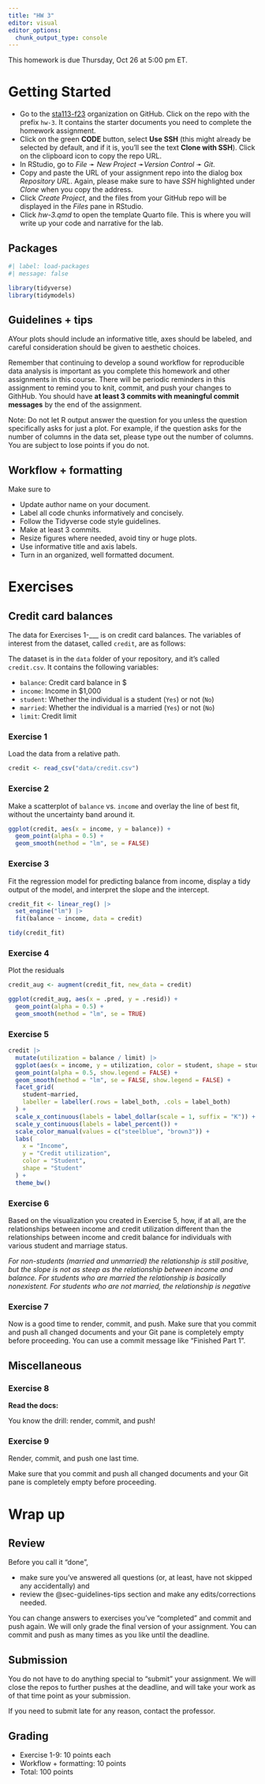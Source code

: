 ```yaml
---
title: "HW 3"
editor: visual
editor_options: 
  chunk_output_type: console
---
```


::: callout-important
This homework is due Thursday, Oct 26 at 5:00 pm ET.
:::

# Getting Started

-   Go to the [sta113-f23](https://github.com/sta113-f23) organization on GitHub. Click on the repo with the prefix `hw-3`. It contains the starter documents you need to complete the homework assignment.
-   Click on the green **CODE** button, select **Use SSH** (this might already be selected by default, and if it is, you'll see the text **Clone with SSH**). Click on the clipboard icon to copy the repo URL.
-   In RStudio, go to *File* ➛ *New Project* ➛*Version Control* ➛ *Git*.
-   Copy and paste the URL of your assignment repo into the dialog box *Repository URL*. Again, please make sure to have *SSH* highlighted under *Clone* when you copy the address.
-   Click *Create Project*, and the files from your GitHub repo will be displayed in the *Files* pane in RStudio.
-   Click *hw-3.qmd* to open the template Quarto file. This is where you will write up your code and narrative for the lab.

## Packages

```r
#| label: load-packages
#| message: false

library(tidyverse)
library(tidymodels)
```

## Guidelines + tips {#sec-guidelines-tips}

AYour plots should include an informative title, axes should be labeled, and careful consideration should be given to aesthetic choices.

Remember that continuing to develop a sound workflow for reproducible data analysis is important as you complete this homework and other assignments in this course. There will be periodic reminders in this assignment to remind you to knit, commit, and push your changes to GithHub. You should have **at least 3 commits with meaningful commit messages** by the end of the assignment.

::: callout-note
Note: Do not let R output answer the question for you unless the question specifically asks for just a plot. For example, if the question asks for the number of columns in the data set, please type out the number of columns. You are subject to lose points if you do not.
:::

## Workflow + formatting

Make sure to

-   Update author name on your document.
-   Label all code chunks informatively and concisely.
-   Follow the Tidyverse code style guidelines.
-   Make at least 3 commits.
-   Resize figures where needed, avoid tiny or huge plots.
-   Use informative title and axis labels.
-   Turn in an organized, well formatted document.

# Exercises

## Credit card balances

The data for Exercises 1-\_\_\_ is on credit card balances. The variables of interest from the dataset, called `credit`, are as follows:

The dataset is in the `data` folder of your repository, and it's called `credit.csv`. It contains the following variables:

-   `balance`: Credit card balance in \$
-   `income`: Income in \$1,000
-   `student`: Whether the individual is a student (`Yes`) or not (`No`)
-   `married`: Whether the individual is a married (`Yes`) or not (`No`)
-   `limit`: Credit limit

### Exercise 1

Load the data from a relative path.

```r
credit <- read_csv("data/credit.csv")
```

### Exercise 2

Make a scatterplot of `balance` vs. `income` and overlay the line of best fit, without the uncertainty band around it.

```r
ggplot(credit, aes(x = income, y = balance)) +
  geom_point(alpha = 0.5) +
  geom_smooth(method = "lm", se = FALSE)
```

### Exercise 3

Fit the regression model for predicting balance from income, display a tidy output of the model, and interpret the slope and the intercept.

```r
credit_fit <- linear_reg() |>
  set_engine("lm") |>
  fit(balance ~ income, data = credit)

tidy(credit_fit)
```

### Exercise 4

Plot the residuals

```r
credit_aug <- augment(credit_fit, new_data = credit)

ggplot(credit_aug, aes(x = .pred, y = .resid)) +
  geom_point(alpha = 0.5) +
  geom_smooth(method = "lm", se = TRUE)
```

### Exercise 5

```r
credit |>
  mutate(utilization = balance / limit) |>
  ggplot(aes(x = income, y = utilization, color = student, shape = student)) +
  geom_point(alpha = 0.5, show.legend = FALSE) +
  geom_smooth(method = "lm", se = FALSE, show.legend = FALSE) +
  facet_grid(
    student~married, 
    labeller = labeller(.rows = label_both, .cols = label_both)
  ) +
  scale_x_continuous(labels = label_dollar(scale = 1, suffix = "K")) +
  scale_y_continuous(labels = label_percent()) +
  scale_color_manual(values = c("steelblue", "brown3")) +
  labs(
    x = "Income",
    y = "Credit utilization",
    color = "Student",
    shape = "Student"
  ) +
  theme_bw()
```

### Exercise 6

Based on the visualization you created in Exercise 5, how, if at all, are the relationships between income and credit utilization different than the relationships between income and credit balance for individuals with various student and marriage status.

*For non-students (married and unmarried) the relationship is still positive, but the slope is not as steep as the relationship between income and balance. For students who are married the relationship is basically nonexistent. For students who are not married, the relationship is negative*

### Exercise 7



::: render-commit-push
Now is a good time to render, commit, and push. Make sure that you commit and push all changed documents and your Git pane is completely empty before proceeding. You can use a commit message like "Finished Part 1".
:::

## Miscellaneous

### Exercise 8

**Read the docs:**



::: render-commit-push
You know the drill: render, commit, and push!
:::

### Exercise 9

::: render-commit-push
Render, commit, and push one last time.

Make sure that you commit and push all changed documents and your Git pane is completely empty before proceeding.
:::

# Wrap up

## Review

Before you call it "done",

-   make sure you've answered all questions (or, at least, have not skipped any accidentally) and
-   review the @sec-guidelines-tips section and make any edits/corrections needed.

You can change answers to exercises you've "completed" and commit and push again. We will only grade the final version of your assignment. You can commit and push as many times as you like until the deadline.

## Submission

You do not have to do anything special to "submit" your assignment. We will close the repos to further pushes at the deadline, and will take your work as of that time point as your submission.

If you need to submit late for any reason, contact the professor.

## Grading

-   Exercise 1-9: 10 points each
-   Workflow + formatting: 10 points
-   Total: 100 points
